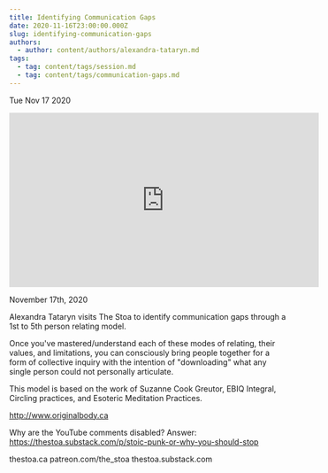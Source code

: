 ```yaml
---
title: Identifying Communication Gaps
date: 2020-11-16T23:00:00.000Z
slug: identifying-communication-gaps
authors:
  - author: content/authors/alexandra-tataryn.md
tags:
  - tag: content/tags/session.md
  - tag: content/tags/communication-gaps.md
---
```






Tue Nov 17 2020

<iframe width="560" height="315" src="https://www.youtube.com/embed/W88urXwmrcI" title="Identifying Communication Gaps w/ Alexandra Tataryn" frameborder="0" allow="accelerometer; autoplay; clipboard-write; encrypted-media; gyroscope; picture-in-picture" allowfullscreen ></iframe>

November 17th, 2020

Alexandra Tataryn visits The Stoa to identify communication gaps through a 1st to 5th person relating model.

Once you've mastered/understand each of these modes of relating, their values, and limitations, you can consciously bring people together for a form of collective inquiry with the intention of "downloading" what any single person could not personally articulate.

This model is based on the work of Suzanne Cook Greutor, EBIQ Integral, Circling practices, and Esoteric Meditation Practices.

http://www.originalbody.ca

Why are the YouTube comments disabled? Answer: https://thestoa.substack.com/p/stoic-punk-or-why-you-should-stop

thestoa.ca
patreon.com/the_stoa
thestoa.substack.com


